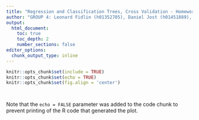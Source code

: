 ```yaml
---
title: "Regression and Classification Trees, Cross Validation - Homework"
author: "GROUP 4: Leonard Fidlin (h01352705), Daniel Jost (h01451889), Anne Valder (h11928415)"
output: 
  html_document:
    toc: true
    toc_depth: 2
    number_sections: false
editor_options: 
  chunk_output_type: inline
---
```


```r

knitr::opts_chunk$set(include = TRUE)
knitr::opts_chunk$set(echo = TRUE)
knitr::opts_chunk$set(fig.align = 'center')

```


```r

```



```r

```

Note that the `echo = FALSE` parameter was added to the code chunk to prevent printing of the R code that generated the plot.
